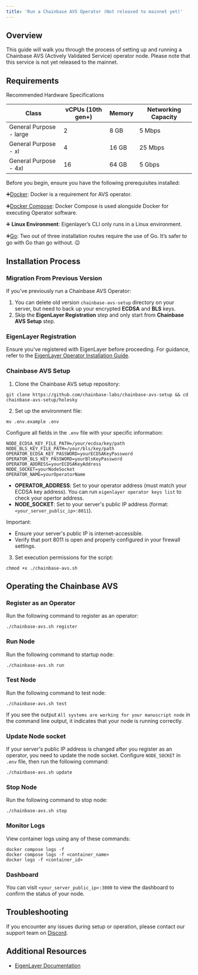 ```yaml
---
title: 'Run a Chainbase AVS Operator (Not released to mainnet yet)'
---
```


## Overview

This guide will walk you through the process of setting up and running a Chainbase AVS (Actively Validated Service) operator node. Please note that this service is not yet released to the mainnet.

## Requirements

Recommended Hardware Specifications

| Class | vCPUs (10th gen+) | Memory | Networking Capacity |
|-------|-------------------|--------|---------------------|
| General Purpose - large | 2 | 8 GB | 5 Mbps |
| General Purpose - xl | 4 | 16 GB | 25 Mbps |
| General Purpose - 4xl | 16 | 64 GB | 5 Gbps |

Before you begin, ensure you have the following prerequisites installed:

➕[Docker](https://docs.docker.com/get-docker/): Docker is a requirement for AVS operator.

➕[Docker Compose](https://docs.docker.com/compose/install/):  Docker Compose is used alongside Docker for executing Operator software.

➕ **Linux Environment**: Eigenlayer’s CLI only runs in a Linux environment.

➕[Go](https://go.dev/doc/install): Two out of three installation routes require the use of Go. It’s safer to go with Go than go without. 😉


## Installation Process

### Migration From Previous Version

If you've previously run a Chainbase AVS Operator:
1. You can delete old version `chainbase-avs-setup` directory on your server, but need to back up your encrypted **ECDSA** and **BLS** keys.
2. Skip the **EigenLayer Registration** step and only start from **Chainbase AVS Setup** step.

### EigenLayer Registration

Ensure you've registered with EigenLayer before proceeding. For guidance, refer to the [EigenLayer Operator Installation Guide](https://docs.eigenlayer.xyz/eigenlayer/operator-guides/operator-installation).

### Chainbase AVS Setup

1. Clone the Chainbase AVS setup repository:
```
git clone https://github.com/chainbase-labs/chainbase-avs-setup && cd chainbase-avs-setup/holesky
   ```

2. Set up the environment file:
```
mv .env.example .env
   ```
Configure all fields in the `.env` file with your specific information:
```
NODE_ECDSA_KEY_FILE_PATH=/your/ecdsa/key/path
NODE_BLS_KEY_FILE_PATH=/your/bls/key/path
OPERATOR_ECDSA_KEY_PASSWORD=yourECDSAKeyPassword
OPERATOR_BLS_KEY_PASSWORD=yourBlsKeyPassword
OPERATOR_ADDRESS=yourECDSAKeyAddress
NODE_SOCKET=yourNodeSocket
OPERATOR_NAME=yourOperatorName
   ```
- **OPERATOR_ADDRESS**: Set to your operator address (must match your ECDSA key address). You can run `eigenlayer operator keys list` to check your opertor address.
- **NODE_SOCKET**: Set to your server's public IP address (format: `<your_server_public_ip>:8011`).

Important:
- Ensure your server's public IP is internet-accessible.
- Verify that port 8011 is open and properly configured in your firewall settings.

3. Set execution permissions for the script:
```shell
chmod +x ./chainbase-avs.sh
```

## Operating the Chainbase AVS

### Register as an Operator

Run the following command to register as an operator:
```shell
./chainbase-avs.sh register
```
### Run Node

Run the following command to startup node:
```shell
./chainbase-avs.sh run
```
### Test Node

Run the following command to test node:
```shell
./chainbase-avs.sh test
```
If you see the output `All systems are working for your manuscript node` in the command line output, it indicates that your node is running correctly.
### Update Node socket

If your server's public IP address is changed after you register as an operator, you need to update the node socket.
Configure `NODE_SOCKET` in `.env` file, then run the following command:
```shell
./chainbase-avs.sh update
```
### Stop Node

Run the following command to stop node:
```shell
./chainbase-avs.sh stop
```

### Monitor Logs

View container logs using any of these commands:
```shell
docker compose logs -f
docker compose logs -f <container_name>
docker logs -f <container_id>
```

### Dashboard

You can visit `<your_server_public_ip>:3000` to view the dashboard to confirm the status of your node.

## Troubleshooting

If you encounter any issues during setup or operation, please contact our support team on [Discord](https://discord.com/channels/933995010158907422/1268125787546980403).

## Additional Resources
- [EigenLayer Documentation](https://docs.eigenlayer.xyz/)
